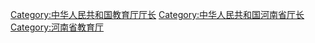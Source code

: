 [[Category:中华人民共和国教育厅厅长|Category:中华人民共和国教育厅厅长]]
[[Category:中华人民共和国河南省厅长|Category:中华人民共和国河南省厅长]]
[[Category:河南省教育厅|Category:河南省教育厅]]